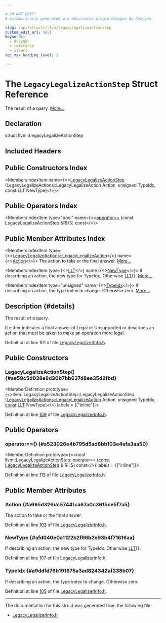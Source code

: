 ```yaml
---

# DO NOT EDIT!
# Automatically generated via docusaurus-plugin-doxygen by Doxygen.

slug: /api/structs/llvm/legacylegalizeactionstep
custom_edit_url: null
keywords:
  - doxygen
  - reference
  - struct
toc_max_heading_level: 3

---
```





# The `LegacyLegalizeActionStep` Struct Reference

<DoxygenPage pluginConfig={pluginConfig}>

The result of a query. <a href="#details">More...</a>

## Declaration

<CodeBlock>struct llvm::LegacyLegalizeActionStep</CodeBlock>

## Included Headers

<IncludesList>
<IncludesListItem
  filePath="llvm/CodeGen/GlobalISel/LegacyLegalizerInfo.h"
  permalink="/docs/api/files/include/include/llvm/include/llvm/codegen/include/llvm/codegen/globalisel/legacylegalizerinfo-h"
  isLocal="true" />
</IncludesList>

## Public Constructors Index

<MembersIndex>

<MembersIndexItem
  name={<><a href="#ae59c5d038e9d30b7bb637d8ee35d2fbd">LegacyLegalizeActionStep</a> (LegacyLegalizeActions::LegacyLegalizeAction Action, unsigned TypeIdx, const LLT NewType)</>}>
</MembersIndexItem>

</MembersIndex>

## Public Operators Index

<MembersIndex>

<MembersIndexItem
  type="bool"
  name={<><a href="#a523026e4b795d5ad8bb103e4afa3aa50">operator==</a> (const LegacyLegalizeActionStep &amp;RHS) const</>}>
</MembersIndexItem>

</MembersIndex>

## Public Member Attributes Index

<MembersIndex>

<MembersIndexItem
  type={<><a href="/docs/api/namespaces/llvm/legacylegalizeactions/#ad25716c86372dafbf624b34891685078">LegacyLegalizeActions::LegacyLegalizeAction</a></>}
  name={<><a href="#a695d326dc57441ca67a0c3615ce5f7a5">Action</a></>}>
The action to take or the final answer. <a href="#a695d326dc57441ca67a0c3615ce5f7a5">More...</a>
</MembersIndexItem>

<MembersIndexItem
  type={<><a href="/docs/api/classes/llvm/llt">LLT</a></>}
  name={<><a href="#afd040e0a1122b2f96b2e93b4f71616aa">NewType</a></>}>
If describing an action, the new type for TypeIdx. Otherwise <a href="/docs/api/classes/llvm/llt">LLT</a>&#123;&#125;. <a href="#afd040e0a1122b2f96b2e93b4f71616aa">More...</a>
</MembersIndexItem>

<MembersIndexItem
  type="unsigned"
  name={<><a href="#a9ddfd76b191675a3ad824342af338b07">TypeIdx</a></>}>
If describing an action, the type index to change. Otherwise zero. <a href="#a9ddfd76b191675a3ad824342af338b07">More...</a>
</MembersIndexItem>

</MembersIndex>

## Description {#details}

The result of a query.

It either indicates a final answer of Legal or Unsupported or describes an action that must be taken to make an operation more legal.

Definition at line 101 of file <a href="/docs/api/files/include/include/llvm/include/llvm/codegen/include/llvm/codegen/globalisel/legacylegalizerinfo-h">LegacyLegalizerInfo.h</a>.

<SectionDefinition>

## Public Constructors

### LegacyLegalizeActionStep() {#ae59c5d038e9d30b7bb637d8ee35d2fbd}

<MemberDefinition
  prototype={<>llvm::LegacyLegalizeActionStep::LegacyLegalizeActionStep (<a href="/docs/api/namespaces/llvm/legacylegalizeactions/#ad25716c86372dafbf624b34891685078">LegacyLegalizeActions::LegacyLegalizeAction</a> Action, unsigned TypeIdx, <a href="/docs/api/files/lib/lib/target/lib/target/aarch64/aarch64promoteconstant-cpp/#a90f8350fecae261c25be85d38b451bff">const</a> <a href="/docs/api/classes/llvm/llt">LLT</a> NewType)</>}
  labels = {["inline"]}>

Definition at line <a href="/docs/api/files/include/include/llvm/include/llvm/codegen/include/llvm/codegen/globalisel/legacylegalizerinfo-h/#l00109">109</a> of file <a href="/docs/api/files/include/include/llvm/include/llvm/codegen/include/llvm/codegen/globalisel/legacylegalizerinfo-h">LegacyLegalizerInfo.h</a>.
</MemberDefinition>

</SectionDefinition>

<SectionDefinition>

## Public Operators

### operator==() {#a523026e4b795d5ad8bb103e4afa3aa50}

<MemberDefinition
  prototype={<>bool llvm::LegacyLegalizeActionStep::operator== (<a href="/docs/api/files/lib/lib/target/lib/target/aarch64/aarch64promoteconstant-cpp/#a90f8350fecae261c25be85d38b451bff">const</a> <a href="/docs/api/structs/llvm/legacylegalizeactionstep">LegacyLegalizeActionStep</a> &amp; RHS) const</>}
  labels = {["inline"]}>

Definition at line <a href="/docs/api/files/include/include/llvm/include/llvm/codegen/include/llvm/codegen/globalisel/legacylegalizerinfo-h/#l00113">113</a> of file <a href="/docs/api/files/include/include/llvm/include/llvm/codegen/include/llvm/codegen/globalisel/legacylegalizerinfo-h">LegacyLegalizerInfo.h</a>.
</MemberDefinition>

</SectionDefinition>

<SectionDefinition>

## Public Member Attributes

### Action {#a695d326dc57441ca67a0c3615ce5f7a5}

<MemberDefinition
  prototype="LegacyLegalizeActions::LegacyLegalizeAction llvm::LegacyLegalizeActionStep::Action">
The action to take or the final answer.

Definition at line <a href="/docs/api/files/include/include/llvm/include/llvm/codegen/include/llvm/codegen/globalisel/legacylegalizerinfo-h/#l00103">103</a> of file <a href="/docs/api/files/include/include/llvm/include/llvm/codegen/include/llvm/codegen/globalisel/legacylegalizerinfo-h">LegacyLegalizerInfo.h</a>.
</MemberDefinition>

### NewType {#afd040e0a1122b2f96b2e93b4f71616aa}

<MemberDefinition
  prototype="LLT llvm::LegacyLegalizeActionStep::NewType">
If describing an action, the new type for TypeIdx. Otherwise <a href="/docs/api/classes/llvm/llt">LLT</a>&#123;&#125;.

Definition at line <a href="/docs/api/files/include/include/llvm/include/llvm/codegen/include/llvm/codegen/globalisel/legacylegalizerinfo-h/#l00107">107</a> of file <a href="/docs/api/files/include/include/llvm/include/llvm/codegen/include/llvm/codegen/globalisel/legacylegalizerinfo-h">LegacyLegalizerInfo.h</a>.
</MemberDefinition>

### TypeIdx {#a9ddfd76b191675a3ad824342af338b07}

<MemberDefinition
  prototype="unsigned llvm::LegacyLegalizeActionStep::TypeIdx">
If describing an action, the type index to change. Otherwise zero.

Definition at line <a href="/docs/api/files/include/include/llvm/include/llvm/codegen/include/llvm/codegen/globalisel/legacylegalizerinfo-h/#l00105">105</a> of file <a href="/docs/api/files/include/include/llvm/include/llvm/codegen/include/llvm/codegen/globalisel/legacylegalizerinfo-h">LegacyLegalizerInfo.h</a>.
</MemberDefinition>

</SectionDefinition>

<hr/>

The documentation for this struct was generated from the following file:

<ul>
<li><a href="/docs/api/files/include/include/llvm/include/llvm/codegen/include/llvm/codegen/globalisel/legacylegalizerinfo-h">LegacyLegalizerInfo.h</a></li>
</ul>

</DoxygenPage>
